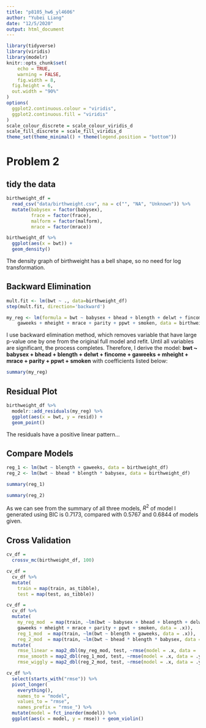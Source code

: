```yaml
---
title: "p8105_hw6_yl4606"
author: "Yubei Liang"
date: "12/5/2020"
output: html_document
---
```


```r
library(tidyverse)
library(viridis)
library(modelr)
knitr::opts_chunk$set(
	echo = TRUE,
	warning = FALSE,
	fig.width = 8, 
  fig.height = 6,
  out.width = "90%"
)
options(
  ggplot2.continuous.colour = "viridis",
  ggplot2.continuous.fill = "viridis"
)
scale_colour_discrete = scale_colour_viridis_d
scale_fill_discrete = scale_fill_viridis_d
theme_set(theme_minimal() + theme(legend.position = "bottom"))
```

# Problem 2

## tidy the data
```r
birthweight_df = 
  read_csv("data/birthweight.csv", na = c("", "NA", "Unknown")) %>% 
  mutate(babysex = factor(babysex),
         frace = factor(frace),
         malform = factor(malform),
         mrace = factor(mrace))
```

```r
birthweight_df %>% 
  ggplot(aes(x = bwt)) +
  geom_density()
```
The density graph of birthweight has a bell shape, so no need for log transformation.

## Backward Elimination
```r
mult.fit <- lm(bwt ~ ., data=birthweight_df)
step(mult.fit, direction='backward')
```

```r
my_reg <- lm(formula = bwt ~ babysex + bhead + blength + delwt + fincome + 
    gaweeks + mheight + mrace + parity + ppwt + smoken, data = birthweight_df)
```

I use backward elimination method, which removes variable that have large p-value one by one from the original full model and refit. Until all variables are significant, the process completes. Therefore, I derive the model: **bwt ~ babysex + bhead + blength + delwt + fincome + gaweeks + mheight + mrace + parity + ppwt + smoken** with coefficients listed below: 

```r
summary(my_reg)
```

## Residual Plot

```r
birthweight_df %>% 
  modelr::add_residuals(my_reg) %>% 
  ggplot(aes(x = bwt, y = resid)) + 
  geom_point()
```
The residuals have a positive linear pattern...

## Compare Models 

```r
reg_1 <- lm(bwt ~ blength + gaweeks, data = birthweight_df) 
reg_2 <- lm(bwt ~ bhead * blength * babysex, data = birthweight_df)
```

```r
summary(reg_1)
```


```r
summary(reg_2)
```

As we can see from the summary of all three models, $R^2$ of model I generated using BIC is 0.7173, compared with 0.5767 and 0.6844 of models given. 

## Cross Validation

```r
cv_df = 
  crossv_mc(birthweight_df, 100) 

cv_df =
  cv_df %>% 
  mutate(
    train = map(train, as_tibble),
    test = map(test, as_tibble))

cv_df = 
  cv_df %>% 
  mutate(
    my_reg_mod  = map(train, ~lm(bwt ~ babysex + bhead + blength + delwt + fincome + 
    gaweeks + mheight + mrace + parity + ppwt + smoken, data = .x)),
    reg_1_mod  = map(train, ~lm(bwt ~ blength + gaweeks, data = .x)),
    reg_2_mod  = map(train, ~lm(bwt ~ bhead * blength * babysex, data = .x))) %>% 
  mutate(
    rmse_linear = map2_dbl(my_reg_mod, test, ~rmse(model = .x, data = .y)),
    rmse_smooth = map2_dbl(reg_1_mod, test, ~rmse(model = .x, data = .y)),
    rmse_wiggly = map2_dbl(reg_2_mod, test, ~rmse(model = .x, data = .y)))
```

```r
cv_df %>% 
  select(starts_with("rmse")) %>% 
  pivot_longer(
    everything(),
    names_to = "model", 
    values_to = "rmse",
    names_prefix = "rmse_") %>% 
  mutate(model = fct_inorder(model)) %>% 
  ggplot(aes(x = model, y = rmse)) + geom_violin()
```


